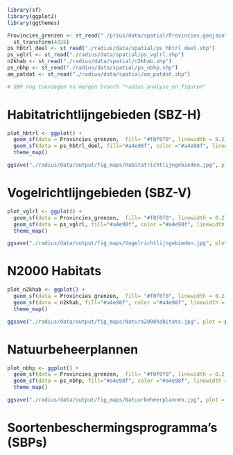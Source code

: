 
```r
library(sf)
library(ggplot2)
library(ggthemes)
```

```r
Provincies_grenzen <- st_read("./prius/data/spatial/Provincies.geojson") %>%
  st_transform(4326)
ps_hbtrl_deel <- st_read("./radius/data/spatial/ps_hbtrl_deel.shp")
ps_vglrl <- st_read("./radius/data/spatial/ps_vglrl.shp") 
n2khab <- st_read("./radius/data/spatial/n2khab.shp")
ps_nbhp <- st_read("./radius/data/spatial/ps_nbhp.shp")
am_patdat <- st_read("./radius/data/spatial/am_patdat.shp")

# SBP nog toevoegen na mergen branch "radius_analyse_en_figuren"
```

# Habitatrichtlijngebieden (SBZ-H)
```r
plot_hbtrl <- ggplot() +
  geom_sf(data = Provincies_grenzen,  fill= "#f0f0f0", linewidth = 0.2) +
  geom_sf(data = ps_hbtrl_deel, fill="#a4e98f", color ="#a4e98f", linewidth = 0.01) +
  theme_map()

ggsave("./radius/data/output/fig_maps/Habitatrichtlijngebieden.jpg", plot = plot_hbtrl, width = 21, height = 12, units = "cm")
```

# Vogelrichtlijngebieden (SBZ-V)
```r
plot_vglrl <- ggplot() +
  geom_sf(data = Provincies_grenzen,  fill= "#f0f0f0", linewidth = 0.2) +
  geom_sf(data = ps_vglrl, fill="#a4e98f", color ="#a4e98f", linewidth = 0.01) +
  theme_map()

ggsave("./radius/data/output/fig_maps/Vogelrichtlijngebieden.jpg", plot = plot_vglrl, width = 21, height = 12, units = "cm")
```

# N2000 Habitats
```r
plot_n2khab <- ggplot() +
  geom_sf(data = Provincies_grenzen,  fill= "#f0f0f0", linewidth = 0.2) +
  geom_sf(data = n2khab, fill="#a4e98f", color ="#a4e98f", linewidth = 0.01) +
  theme_map()

ggsave("./radius/data/output/fig_maps/Natura2000habitats.jpg", plot = plot_n2khab, width = 21, height = 12, units = "cm")
```

# Natuurbeheerplannen
```r
plot_nbhp <- ggplot() +
  geom_sf(data = Provincies_grenzen,  fill= "#f0f0f0", linewidth = 0.2) +
  geom_sf(data = ps_nbhp, fill="#a4e98f", color ="#a4e98f", linewidth = 0.01) +
  theme_map()

ggsave("./radius/data/output/fig_maps/Natuurbeheerplannen.jpg", plot = plot_nbhp, width = 21, height = 12, units = "cm")
```

# Soortenbeschermingsprogramma's (SBPs)
```r

```






